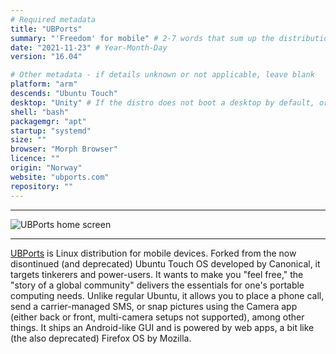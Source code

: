 ```yaml
---
# Required metadata
title: "UBPorts"
summary: "'Freedom' for mobile" # 2-7 words that sum up the distribution
date: "2021-11-23" # Year-Month-Day
version: "16.04"

# Other metadata - if details unknown or not applicable, leave blank
platform: "arm"
descends: "Ubuntu Touch"
desktop: "Unity" # If the distro does not boot a desktop by default, or doesn't ship one, leave 'desktop' blank
shell: "bash"
packagemgr: "apt"
startup: "systemd"
size: ""
browser: "Morph Browser"
licence: ""
origin: "Norway"
website: "ubports.com"
repository: ""
---
```


---

<Image
  src="/images/ubports.png"
  alt="UBPorts home screen"
  width={50}
  height={400}
/>

---

[UBPorts](https://ubports.com) is Linux distribution for mobile devices. Forked from the now disontinued (and deprecated) Ubuntu Touch OS developed by Canonical, it targets tinkerers and power-users. It wants to make you "feel free," the "story of a global community" delivers the essentials for one's portable computing needs. Unlike regular Ubuntu, it allows you to place a phone call, send a carrier-managed SMS, or snap pictures using the Camera app (either back or front, multi-camera setups not supported), among other things. It ships an Android-like GUI and is powered by web apps, a bit like (the also deprecated) Firefox OS by Mozilla.
